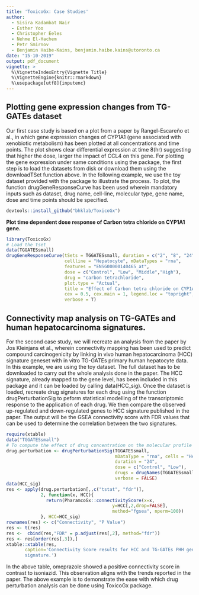 ```yaml
---
title: 'ToxicoGx: Case Studies'
author:
  - Sisira Kadambat Nair
  - Esther Yoo
  - Christopher Eeles
  - Nehme El-Hachem
  - Petr Smirnov
  - Benjamin Haibe-Kains, benjamin.haibe.kains@utoronto.ca
date: "15-10-2019"
output: pdf_document
vignette: >
  %\VignetteIndexEntry{Vignette Title}
  %\VignetteEngine{knitr::rmarkdown}
  %\usepackage[utf8]{inputenc}
---
```


## Plotting gene expression changes from TG-GATEs dataset

Our first case study is based on a plot from a paper by Rangel-Escareño et al., in which gene expression changes of CYP1A1 (gene associated with xenobiotic metabolism) has been plotted at all concentrations and time points. The plot shows clear differential expression at time 8(hr) suggesting that higher the dose, larger the impact of CCL4 on this gene.
For plotting the gene expression under same conditions using the package, the first step is to load the datasets from disk or download them using the downloadTSet function above. In the following example, we use the toy dataset provided with the package to illustrate the process. 
To plot, the function drugGeneResponseCurve has been used wherein mandatory inputs such as dataset, drug name, cell-line, molecular type, gene name, dose and time points should be specified.

```r
devtools::install_github("bhklab/ToxicoGx")
```

**Plot time dependent dose response of Carbon tetra chloride on CYP1A1 gene.**
```r
library(ToxicoGx)
# Load the tset 
data(TGGATESsmall)
drugGeneResponseCurve(tSets = TGGATESsmall, duration = c("2", "8", "24"), 
                      cellline = "Hepatocyte", mDataTypes = "rna", 
                      features = "ENSG00000140465_at", 
                      dose = c("Control", "Low", "Middle","High"),
                      drug = "carbon tetrachloride", 
                      plot.type = "Actual",
                      title = "Effect of Carbon tetra chloride on CYP1A1.",
                      cex = 0.5, cex.main = 1, legend.loc = "topright", 
                      verbose = T)
```

## Connectivity map analysis on TG-GATEs and human hepatocarcinoma signatures.

For the second case study, we will recreate an analysis from the paper by Jos Kleinjans et al., wherein connectivity mapping has been used to predict compound carcinogenicity
by linking in vivo human hepatocarcinoma (HCC) signature geneset with in vitro TG-GATEs primary human hepatocyte data. In this example, we are using the toy dataset. The full dataset has to be downloaded to carry out the whole analysis done in the paper.
The HCC signature, already mapped to the gene level, has been included in this package and it can be loaded by calling data(HCC_sig). Once the dataset is loaded, recreate drug signatures for each drug using the function drugPerturbationSig to peform statistical modelling of the transcriptomic response to the application of each drug. We then compare the observed up-regulated and down-regulated genes to HCC signature published in the paper. The output will be the GSEA connectivity score with FDR values that can be used to determine the correlation between the two signatures.

```r
require(xtable)
data("TGGATESsmall")
# To compute the effect of drug concentration on the molecular profile of the cell
drug.perturbation <- drugPerturbationSig(TGGATESsmall,
                                         mDataType = "rna", cells = "Hepatocyte",
                                         duration = "24",
                                         dose = c("Control", "Low"),
                                         drugs = drugNames(TGGATESsmall),
                                         verbose = FALSE)
data(HCC_sig)
res <- apply(drug.perturbation[,,c("tstat", "fdr")],
             2, function(x, HCC){
               return(PharamcoGx::connectivityScore(x=x,
                                        y=HCC[,2,drop=FALSE],
                                        method="fgsea", nperm=100))
             }, HCC=HCC_sig)
rownames(res) <- c("Connectivity", "P Value")
res <- t(res)
res <-  cbind(res,"FDR" = p.adjust(res[,2], method="fdr"))
res <- res[order(res[,3]),]
xtable::xtable(res,
       caption='Connectivity Score results for HCC and TG-GATEs PHH gene
       signature.')
```

In the above table, omeprazole showed a positive connectivity score in contrast to isoniazid. This observation aligns with the trends reported in the paper. The above example is to demonstrate the ease with which drug perturbation analysis can be done using ToxicoGx package.

